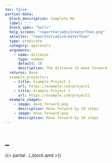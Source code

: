 ```yaml
---
toc: false
partial-data:
  block_description: Complete Me
  label: "_"
  block_spec: "%all>"
  help_screen: "reportVariadicGreaterThan.png"
  selector: "reportVariadicGreaterThan"
  type: predicate
  category: operators
  arguments:
    - name: distance
      type: number
      default: 10
      description: The distance to move forward
  returns: None
  example_projects::
    - title: Example Project 1
      url: https://example.com/project1
    - title: Example Project 1
      url: https://example.com/project1
  example_images:
    - image: move_forward.png
      description: Move forward by 10 steps
    - image: move_forward.png
      description: Move forward by 10 steps
---
```


# _ {.unnumbered}

{{< partial ../_block.qmd >}}
